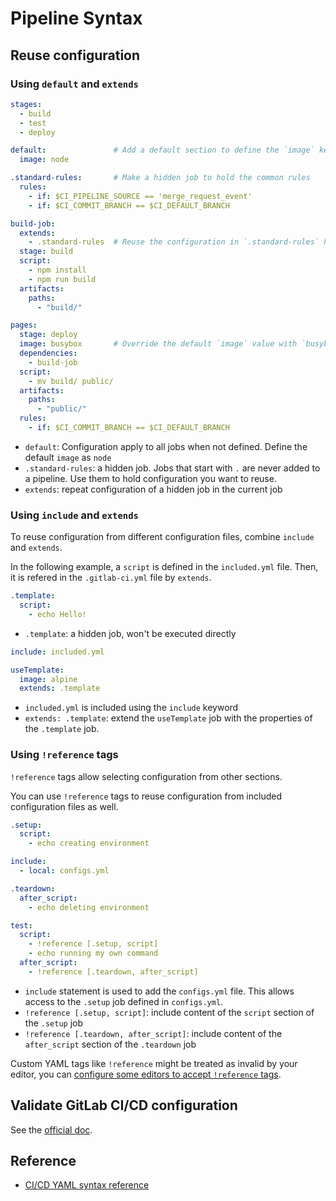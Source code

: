 # Pipeline Syntax

## Reuse configuration

### Using `default` and `extends`

```yml
stages:
  - build
  - test
  - deploy

default:               # Add a default section to define the `image` keyword's default value
  image: node

.standard-rules:       # Make a hidden job to hold the common rules
  rules:
    - if: $CI_PIPELINE_SOURCE == 'merge_request_event'
    - if: $CI_COMMIT_BRANCH == $CI_DEFAULT_BRANCH

build-job:
  extends:
    - .standard-rules  # Reuse the configuration in `.standard-rules` here
  stage: build
  script:
    - npm install
    - npm run build
  artifacts:
    paths:
      - "build/"

pages:
  stage: deploy
  image: busybox       # Override the default `image` value with `busybox`
  dependencies:
    - build-job
  script:
    - mv build/ public/
  artifacts:
    paths:
      - "public/"
  rules:
    - if: $CI_COMMIT_BRANCH == $CI_DEFAULT_BRANCH
```
- `default`: Configuration apply to all jobs when not defined. Define the default `image` as `node`
- `.standard-rules`: a hidden job. Jobs that start with `.` are never added to a pipeline. Use them to hold configuration you want to reuse.
- `extends`: repeat configuration of a hidden job in the current job


### Using `include` and `extends`

To reuse configuration from different configuration files, combine `include` and `extends`.

In the following example, a `script` is defined in the `included.yml` file. Then, it is refered in the `.gitlab-ci.yml` file by `extends`.

```yml filename="included.yml"
.template:
  script:
    - echo Hello!
```
- `.template`: a hidden job, won't be executed directly

```yml filename=".gitlab-ci.yml"
include: included.yml

useTemplate:
  image: alpine
  extends: .template
```
- `included.yml` is included using the `include` keyword
- `extends: .template`: extend the `useTemplate` job with the properties of the `.template` job.


### Using `!reference` tags

`!reference` tags allow selecting configuration from other sections.

You can use `!reference` tags to reuse configuration from included configuration files as well.

```yml filename="configs.yml"
.setup:
  script:
    - echo creating environment
```

```yml filename=".gitlab-ci.yml"
include:
  - local: configs.yml

.teardown:
  after_script:
    - echo deleting environment

test:
  script:
    - !reference [.setup, script]
    - echo running my own command
  after_script:
    - !reference [.teardown, after_script]
```
- `include` statement is used to add the `configs.yml` file. This allows access to the `.setup` job defined in `configs.yml`.
- `!reference [.setup, script]`: include content of the `script` section of the `.setup` job
- `!reference [.teardown, after_script]`: include content of the `after_script` section of the `.teardown` job

Custom YAML tags like `!reference` might be treated as invalid by your editor, you can [configure some editors to accept `!reference` tags](https://docs.gitlab.com/ee/ci/yaml/yaml_optimization.html#configure-your-ide-to-support-reference-tags).


## Validate GitLab CI/CD configuration

See the [official doc](https://docs.gitlab.com/ee/ci/yaml/lint.html).


## Reference

- [CI/CD YAML syntax reference](https://docs.gitlab.com/ee/ci/yaml/index.html)
